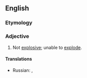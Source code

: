 ==English==

===Etymology===
{{prefix|non|explosive|lang=en}}

===Adjective===
{{en-adj}}

# Not [[explosive]]; unable to [[explode]].

====Translations====
{{trans-top|not explosive}}
{{trans-mid}}
* Russian: {{t|ru|невзрыва́ющийся}}, {{t|ru|невзрывно́й}}
{{trans-bottom}}